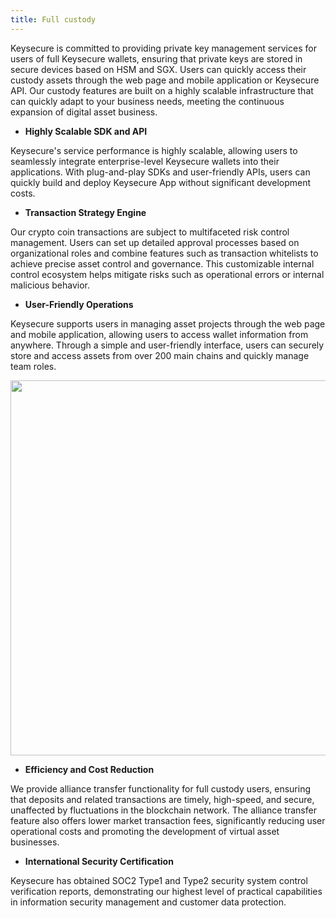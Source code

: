 ```yaml
---
title: Full custody
---
```


Keysecure is committed to providing private key management services for users of full Keysecure wallets, ensuring that private keys are stored in secure devices based on HSM and SGX. Users can quickly access their custody assets through the web page and mobile application or Keysecure API. Our custody features are built on a highly scalable infrastructure that can quickly adapt to your business needs, meeting the continuous expansion of digital asset business.

* **Highly Scalable SDK and API**

Keysecure's service performance is highly scalable, allowing users to seamlessly integrate enterprise-level Keysecure wallets into their applications. With plug-and-play SDKs and user-friendly APIs, users can quickly build and deploy Keysecure App without significant development costs.

* **Transaction Strategy Engine**

Our crypto coin transactions are subject to multifaceted risk control management. Users can set up detailed approval processes based on organizational roles and combine features such as transaction whitelists to achieve precise asset control and governance. This customizable internal control ecosystem helps mitigate risks such as operational errors or internal malicious behavior.


* **User-Friendly Operations**

Keysecure supports users in managing asset projects through the web page and mobile application, allowing users to access wallet information from anywhere. Through a simple and user-friendly interface, users can securely store and access assets from over 200 main chains and quickly manage team roles.

<div className="w-full flex items-center justify-center">
    <img src="/images/introduction/quantuoguan1en.png" width="600"/>
</div>

* **Efficiency and Cost Reduction**

We provide alliance transfer functionality for full custody users, ensuring that deposits and related transactions are timely, high-speed, and secure, unaffected by fluctuations in the blockchain network. The alliance transfer feature also offers lower market transaction fees, significantly reducing user operational costs and promoting the development of virtual asset businesses.

* **International Security Certification**

Keysecure has obtained SOC2 Type1 and Type2 security system control verification reports, demonstrating our highest level of practical capabilities in information security management and customer data protection.
